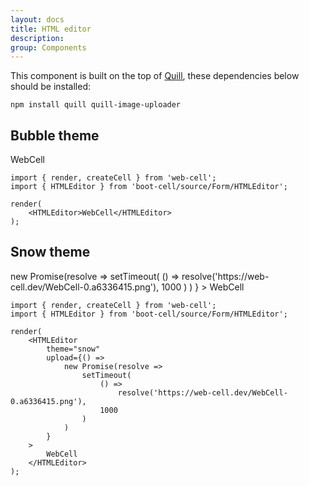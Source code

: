 ```yaml
---
layout: docs
title: HTML editor
description:
group: Components
---
```




This component is built on the top of [Quill][1], these dependencies below should be installed:

```Shell
npm install quill quill-image-uploader
```

## Bubble theme

<Example>
    <HTMLEditor>WebCell</HTMLEditor>
</Example>

```TSX
import { render, createCell } from 'web-cell';
import { HTMLEditor } from 'boot-cell/source/Form/HTMLEditor';

render(
    <HTMLEditor>WebCell</HTMLEditor>
);
```

## Snow theme

<Example>
    <HTMLEditor
        theme="snow"
        upload={() =>
            new Promise(resolve =>
                setTimeout(
                    () =>
                        resolve('https://web-cell.dev/WebCell-0.a6336415.png'),
                    1000
                )
            )
        }
    >
        WebCell
    </HTMLEditor>
</Example>

```TSX
import { render, createCell } from 'web-cell';
import { HTMLEditor } from 'boot-cell/source/Form/HTMLEditor';

render(
    <HTMLEditor
        theme="snow"
        upload={() =>
            new Promise(resolve =>
                setTimeout(
                    () =>
                        resolve('https://web-cell.dev/WebCell-0.a6336415.png'),
                    1000
                )
            )
        }
    >
        WebCell
    </HTMLEditor>
);
```

[1]: http://quilljs.com/
